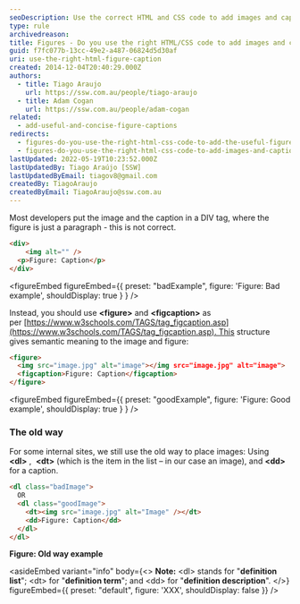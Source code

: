 ```yaml
---
seoDescription: Use the correct HTML and CSS code to add images and captions with semantic meaning, featuring figure tags and figcaptions.
type: rule
archivedreason:
title: Figures - Do you use the right HTML/CSS code to add images and captions?
guid: f7fc077b-13cc-49e2-a487-06824d5d30af
uri: use-the-right-html-figure-caption
created: 2014-12-04T20:40:29.000Z
authors:
  - title: Tiago Araujo
    url: https://ssw.com.au/people/tiago-araujo
  - title: Adam Cogan
    url: https://ssw.com.au/people/adam-cogan
related:
  - add-useful-and-concise-figure-captions
redirects:
  - figures-do-you-use-the-right-html-css-code-to-add-the-useful-figure-caption
  - figures-do-you-use-the-right-html-css-code-to-add-images-and-captions
lastUpdated: 2022-05-19T10:23:52.000Z
lastUpdatedBy: Tiago Araújo [SSW]
lastUpdatedByEmail: tiagov8@gmail.com
createdBy: TiagoAraujo
createdByEmail: TiagoAraujo@ssw.com.au
---
```


Most developers put the image and the caption in a DIV tag, where the figure is just a paragraph - this is not correct.
```html
<div>
    <img alt="" />
  <p>Figure: Caption</p>
</div>
```

<figureEmbed figureEmbed={{
  preset: "badExample",
  figure: 'Figure: Bad example',
  shouldDisplay: true
} } />


Instead, you should use **&lt;figure&gt;** and **&lt;figcaption&gt;** as per [https://www.w3schools.com/TAGS/tag_figcaption.asp](https://www.w3schools.com/TAGS/tag_figcaption.asp). This structure gives semantic meaning to the image and figure:

```html
<figure>
  <img src="image.jpg" alt="image"></img src="image.jpg" alt="image">
  <figcaption>Figure: Caption</figcaption>
</figure>
```

<figureEmbed figureEmbed={{
  preset: "goodExample",
  figure: 'Figure: Good example',
  shouldDisplay: true
} } />


### The old way

For some internal sites, we still use the old way to place images: Using  **&lt;dl&gt;** ,  **&lt;dt&gt;** (which is the item in the list – in our case an image), and **&lt;dd&gt;** for a caption.

```html
<dl class="badImage">
  OR
  <dl class="goodImage">
    <dt><img src="image.jpg" alt="Image" /></dt>
    <dd>Figure: Caption</dd>
  </dl>
</dl>
```

**Figure: Old way example**

<asideEmbed
  variant="info"
  body={<>
    **Note:** &lt;dl&gt; stands for "**definition list**"; &lt;dt&gt; for "**definition term**"; and &lt;dd&gt; for "**definition description**".
  </>}
  figureEmbed={{
    preset: "default",
    figure: 'XXX',
    shouldDisplay: false
  }}
/>
